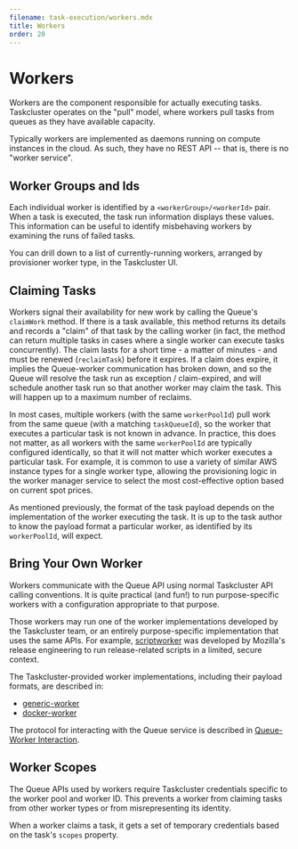 ```yaml
---
filename: task-execution/workers.mdx
title: Workers
order: 20
---
```



# Workers 

<div align="right">
<a href="https://github.com/taskcluster/taskcluster/blob/master/ui/docs/manual/task-execution/workers.mdx">
  <CodeTagsIcon />
</a>
</div>

Workers are the component responsible for actually executing tasks. Taskcluster
operates on the "pull" model, where workers pull tasks from queues as they have
available capacity.

Typically workers are implemented as daemons running on compute instances in
the cloud. As such, they have no REST API -- that is, there is no "worker
service".

## Worker Groups and Ids

Each individual worker is identified by a `<workerGroup>/<workerId>` pair.
When a task is executed, the task run information displays these values.  This
information can be useful to identify misbehaving workers by examining the runs
of failed tasks.

You can drill down to a list of currently-running workers, arranged by
provisioner worker type, in the Taskcluster UI.

## Claiming Tasks

Workers signal their availability for new work by calling the Queue's
`claimWork` method. If there is a task available, this method returns its
details and records a "claim" of that task by the calling worker (in fact, the
method can return multiple tasks in cases where a single worker can execute
tasks concurrently). The claim lasts for a short time - a matter of minutes -
and must be renewed (`reclaimTask`) before it expires.  If a claim does expire,
it implies the Queue-worker communication has broken down, and so the Queue
will resolve the task run as exception / claim-expired, and will schedule
another task run so that another worker may claim the task. This will happen up
to a maximum number of reclaims.

In most cases, multiple workers (with the same `workerPoolId`) pull work from
the same queue (with a matching `taskQueueId`), so the worker that executes a
particular task is not known in advance.  In practice, this does not matter, as
all workers with the same `workerPoolId` are typically configured identically,
so that it will not matter which worker executes a particular task. For
example, it is common to use a variety of similar AWS instance types for a
single worker type, allowing the provisioning logic in the worker manager
service to select the most cost-effective option based on current spot prices.

As mentioned previously, the format of the task payload depends on the
implementation of the worker executing the task. It is up to the task author to
know the payload format a particular worker, as identified by its
`workerPoolId`, will expect.

## Bring Your Own Worker

Workers communicate with the Queue API using normal Taskcluster API calling
conventions. It is quite practical (and fun!) to run purpose-specific workers
with a configuration appropriate to that purpose.

Those workers may run one of the worker implementations developed by the
Taskcluster team, or an entirely purpose-specific implementation that uses the
same APIs. For example, [scriptworker](http://scriptworker.readthedocs.io/) was
developed by Mozilla's release engineering to run release-related scripts in a limited,
secure context.

The Taskcluster-provided worker implementations, including their payload formats, are described in:
* [generic-worker](https://github.com/taskcluster/generic-worker/blob/master/README.md)
* [docker-worker](https://github.com/taskcluster/docker-worker/blob/master/README.md)

The protocol for interacting with the Queue service is described in
[Queue-Worker
Interaction](/docs/reference/platform/queue/worker-interaction).

## Worker Scopes

The Queue APIs used by workers require Taskcluster credentials specific to the
worker pool and worker ID. This prevents a worker from claiming tasks from other
worker types or from misrepresenting its identity.

When a worker claims a task, it gets a set of temporary credentials based on
the task's `scopes` property.
